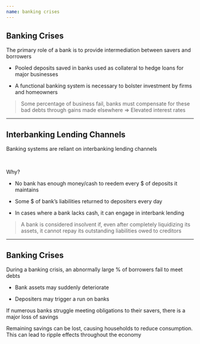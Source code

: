 ```yaml
---
name: banking crises
---
```


## Banking Crises

The primary role of a bank is to provide intermediation between [savers]{.hp} and [borrowers]{.hp}

::: {.incremental}
- Pooled deposits saved in banks used as collateral to hedge loans for major businesses

- A functional banking system is necessary to bolster investment by firms and homeowners
:::

::: {.fragment}
> Some percentage of business fail, banks must compensate for these [bad debts]{.hp} through [gains made elsewhere]{.hp} $\Rightarrow$ [Elevated interest rates]{.hp}
:::

---

## Interbanking Lending Channels

[Banking systems]{.h} are reliant on interbanking lending channels

<br>

[Why?]{.hp .align-center}

::: {.fragment}
- No bank has enough money/cash to reedem every $ of deposits it maintains

- Some $ of bank's liabilities returned to depositers every day

- In cases where a bank lacks cash, it can engage in [interbank lending]{.hp}
:::

::: {.fragment}
> A bank is considered [insolvent]{.hp} if, [even after completely liquidizing its assets]{.hi}, it [cannot repay]{.hp} its outstanding liabilities owed to creditors
:::

---

## Banking Crises

During a [banking crisis]{.hp}, an abnormally large % of borrowers fail to meet debts

::: {.fragment}
- Bank assets may suddenly deteriorate

- Depositers may trigger a [run on banks]{.hp}
:::

::: {.fragment}
If numerous banks struggle meeting obligations to their savers, there is a major loss of savings

Remaining savings can be lost, [causing households to reduce consumption]{.h}. 
This can lead to ripple effects throughout the economy
:::